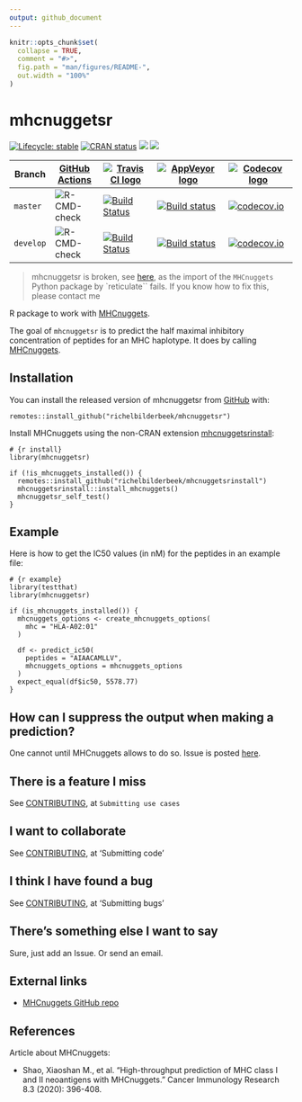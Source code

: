 ```yaml
---
output: github_document
---
```


<!-- README.md is generated from README.Rmd. Please edit that file -->

```r
knitr::opts_chunk$set(
  collapse = TRUE,
  comment = "#>",
  fig.path = "man/figures/README-",
  out.width = "100%"
)
```

# mhcnuggetsr

<!-- badges: start -->
[![Lifecycle: stable](https://img.shields.io/badge/lifecycle-stable-green.svg)](https://www.tidyverse.org/lifecycle/#stable)
[![CRAN status](https://www.r-pkg.org/badges/version/mhcnuggetsr)](https://CRAN.R-project.org/package=mhcnuggetsr)
[![](http://cranlogs.r-pkg.org/badges/grand-total/mhcnuggetsr)]( https://CRAN.R-project.org/package=mhcnuggetsr)
[![](http://cranlogs.r-pkg.org/badges/mhcnuggetsr)](https://CRAN.R-project.org/package=mhcnuggetsr)

Branch   |[GitHub Actions](https://github.com/richelbilderbeek/mhcnuggetsr/actions)                                     |[![Travis CI logo](man/figures/TravisCI.png)](https://travis-ci.org)                                                                        |[![AppVeyor logo](man/figures/AppVeyor.png)](https://www.appveyor.com)                                                                                                              | [![Codecov logo](man/figures/Codecov.png)](https://www.codecov.io)
---------|--------------------------------------------------------------------------------------------------------------|--------------------------------------------------------------------------------------------------------------------------------------------|------------------------------------------------------------------------------------------------------------------------------------------------------------------------------------|------------------------------------------------------------------------------------------------------------------------------------------------------------------------
`master `|![R-CMD-check](https://github.com/richelbilderbeek/mhcnuggetsr/workflows/R-CMD-check/badge.svg?branch=master) |[![Build Status](https://travis-ci.org/richelbilderbeek/mhcnuggetsr.svg?branch=master)](https://travis-ci.org/richelbilderbeek/mhcnuggetsr) |[![Build status](https://ci.appveyor.com/api/projects/status/r7apdqey2ev9s4q7/branch/master?svg=true)](https://ci.appveyor.com/project/richelbilderbeek/mhcnuggetsr/branch/master)  | [![codecov.io](https://codecov.io/github/richelbilderbeek/mhcnuggetsr/coverage.svg?branch=master)](https://codecov.io/github/richelbilderbeek/mhcnuggetsr/branch/master)
`develop`|![R-CMD-check](https://github.com/richelbilderbeek/mhcnuggetsr/workflows/R-CMD-check/badge.svg?branch=develop)|[![Build Status](https://travis-ci.org/richelbilderbeek/mhcnuggetsr.svg?branch=develop)](https://travis-ci.org/richelbilderbeek/mhcnuggetsr)|[![Build status](https://ci.appveyor.com/api/projects/status/r7apdqey2ev9s4q7/branch/develop?svg=true)](https://ci.appveyor.com/project/richelbilderbeek/mhcnuggetsr/branch/develop)| [![codecov.io](https://codecov.io/github/richelbilderbeek/mhcnuggetsr/coverage.svg?branch=develop)](https://codecov.io/github/richelbilderbeek/mhcnuggetsr/branch/develop)

<!-- badges: end -->

> mhcnuggetsr is broken, see [here](https://github.com/richelbilderbeek/mhcnuggetsr/issues/13), 
> as the import of the `MHCnuggets` Python package by `reticulate``
> fails. If you know how to fix this, please contact me

R package to work with [MHCnuggets](https://github.com/KarchinLab/mhcnuggets).

The goal of `mhcnuggetsr` is to predict the half maximal inhibitory concentration
of peptides for an MHC haplotype. 
It does by calling [MHCnuggets](https://github.com/KarchinLab/mhcnuggets).

## Installation

You can install the released version of mhcnuggetsr from [GitHub](https://github.com/) with:

```
remotes::install_github("richelbilderbeek/mhcnuggetsr")
```

Install MHCnuggets using the non-CRAN extension
[mhcnuggetsrinstall](https://github.com/richelbilderbeek/mhcnuggetsrinstall):

```
# {r install}
library(mhcnuggetsr)

if (!is_mhcnuggets_installed()) {
  remotes::install_github("richelbilderbeek/mhcnuggetsrinstall")
  mhcnuggetsrinstall::install_mhcnuggets()
  mhcnuggetsr_self_test()
}
```

## Example

Here is how to get the IC50 values (in nM) for the peptides in
an example file:

```
# {r example}
library(testthat)
library(mhcnuggetsr)

if (is_mhcnuggets_installed()) {
  mhcnuggets_options <- create_mhcnuggets_options(
    mhc = "HLA-A02:01"
  )
  
  df <- predict_ic50(
    peptides = "AIAACAMLLV",
    mhcnuggets_options = mhcnuggets_options
  )
  expect_equal(df$ic50, 5578.77)
}
```

## How can I suppress the output when making a prediction?

One cannot until MHCnuggets allows to do so.
Issue is posted [here](https://github.com/KarchinLab/mhcnuggets/issues/17).

## There is a feature I miss

See [CONTRIBUTING](CONTRIBUTING.md), at `Submitting use cases`

## I want to collaborate

See [CONTRIBUTING](CONTRIBUTING.md), at 'Submitting code'

## I think I have found a bug

See [CONTRIBUTING](CONTRIBUTING.md), at 'Submitting bugs' 

## There's something else I want to say

Sure, just add an Issue. Or send an email.

## External links

 * [MHCnuggets GitHub repo](https://github.com/KarchinLab/mhcnuggets)
 
## References

Article about MHCnuggets:

 * Shao, Xiaoshan M., et al. "High-throughput prediction of MHC class I and II 
   neoantigens with MHCnuggets." Cancer Immunology Research 8.3 (2020): 396-408.
